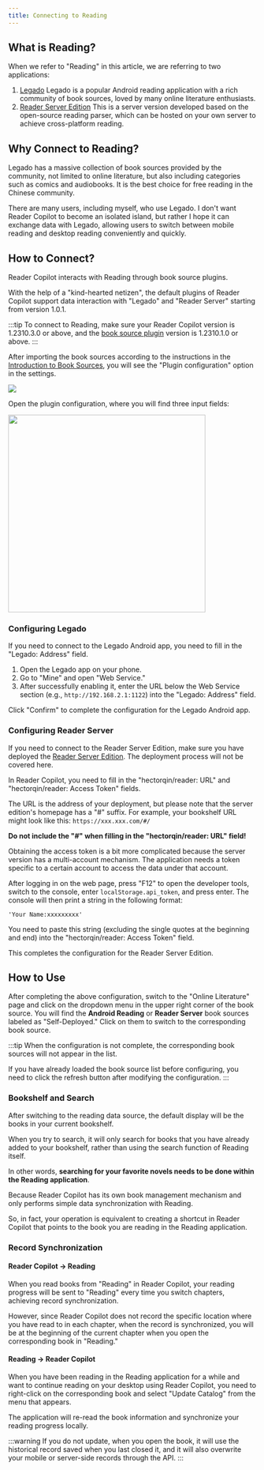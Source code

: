 ```yaml
---
title: Connecting to Reading
---
```



## What is Reading?

When we refer to "Reading" in this article, we are referring to two applications:

1. [Legado](https://github.com/gedoor/legado)
    Legado is a popular Android reading application with a rich community of book sources, loved by many online literature enthusiasts.
2. [Reader Server Edition](https://github.com/hectorqin/reader)
    This is a server version developed based on the open-source reading parser, which can be hosted on your own server to achieve cross-platform reading.

## Why Connect to Reading?

Legado has a massive collection of book sources provided by the community, not limited to online literature, but also including categories such as comics and audiobooks. It is the best choice for free reading in the Chinese community.

There are many users, including myself, who use Legado. I don't want Reader Copilot to become an isolated island, but rather I hope it can exchange data with Legado, allowing users to switch between mobile reading and desktop reading conveniently and quickly.

## How to Connect?

Reader Copilot interacts with Reading through book source plugins.

With the help of a "kind-hearted netizen", the default plugins of Reader Copilot support data interaction with "Legado" and "Reader Server" starting from version 1.0.1.

:::tip
To connect to Reading, make sure your Reader Copilot version is 1.2310.3.0 or above, and the [book source plugin](https://github.com/Richasy/ReaderCopilot.Public/releases) version is 1.2310.1.0 or above.
:::

After importing the book sources according to the instructions in the [Introduction to Book Sources](./book-source), you will see the "Plugin configuration" option in the settings.

<img src={setting} />

Open the plugin configuration, where you will find three input fields:

<img src={dialog} width="400px" />

### Configuring Legado

If you need to connect to the Legado Android app, you need to fill in the "Legado: Address" field.

1. Open the Legado app on your phone.
2. Go to "Mine" and open "Web Service."
3. After successfully enabling it, enter the URL below the Web Service section (e.g., `http://192.168.2.1:1122`) into the "Legado: Address" field.

Click "Confirm" to complete the configuration for the Legado Android app.

### Configuring Reader Server

If you need to connect to the Reader Server Edition, make sure you have deployed the [Reader Server Edition](https://github.com/hectorqin/reader). The deployment process will not be covered here.

In Reader Copilot, you need to fill in the "hectorqin/reader: URL" and "hectorqin/reader: Access Token" fields.

The URL is the address of your deployment, but please note that the server edition's homepage has a "#" suffix. For example, your bookshelf URL might look like this: `https://xxx.xxx.com/#/`

**Do not include the "#" when filling in the "hectorqin/reader: URL" field!**

Obtaining the access token is a bit more complicated because the server version has a multi-account mechanism. The application needs a token specific to a certain account to access the data under that account.

After logging in on the web page, press "F12" to open the developer tools, switch to the console, enter `localStorage.api_token`, and press enter. The console will then print a string in the following format:

```
'Your Name:xxxxxxxxx'
```

You need to paste this string (excluding the single quotes at the beginning and end) into the "hectorqin/reader: Access Token" field.

This completes the configuration for the Reader Server Edition.

## How to Use

After completing the above configuration, switch to the "Online Literature" page and click on the dropdown menu in the upper right corner of the book source. You will find the **Android Reading** or **Reader Server** book sources labeled as "Self-Deployed." Click on them to switch to the corresponding book source.

:::tip
When the configuration is not complete, the corresponding book sources will not appear in the list.

If you have already loaded the book source list before configuring, you need to click the refresh button after modifying the configuration.
:::

### Bookshelf and Search

After switching to the reading data source, the default display will be the books in your current bookshelf.

When you try to search, it will only search for books that you have already added to your bookshelf, rather than using the search function of Reading itself.

In other words, **searching for your favorite novels needs to be done within the Reading application**.

Because Reader Copilot has its own book management mechanism and only performs simple data synchronization with Reading.

So, in fact, your operation is equivalent to creating a shortcut in Reader Copilot that points to the book you are reading in the Reading application.

### Record Synchronization

#### Reader Copilot -> Reading

When you read books from "Reading" in Reader Copilot, your reading progress will be sent to "Reading" every time you switch chapters, achieving record synchronization.

However, since Reader Copilot does not record the specific location where you have read to in each chapter, when the record is synchronized, you will be at the beginning of the current chapter when you open the corresponding book in "Reading."

#### Reading -> Reader Copilot

When you have been reading in the Reading application for a while and want to continue reading on your desktop using Reader Copilot, you need to right-click on the corresponding book and select "Update Catalog" from the menu that appears.

The application will re-read the book information and synchronize your reading progress locally.

:::warning
If you do not update, when you open the book, it will use the historical record saved when you last closed it, and it will also overwrite your mobile or server-side records through the API.
:::